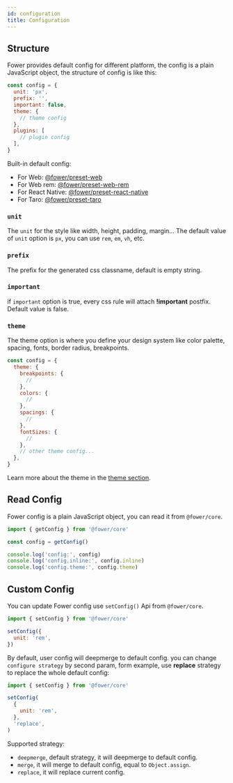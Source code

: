 ```yaml
---
id: configuration
title: Configuration
---
```


## Structure

Fower provides default config for different platform, the config is a plain JavaScript object, the structure of config is like this:

```js
const config = {
  unit: 'px',
  prefix: '',
  important: false,
  theme: {
    // theme config
  },
  plugins: [
    // plugin config
  ],
}
```

Built-in default config:

- For Web: [@fower/preset-web](https://github.com/forsigner/fower/blob/master/packages/preset-web/src/index.ts)
- For Web rem: [@fower/preset-web-rem](https://github.com/forsigner/fower/blob/master/packages/preset-web-rem/src/index.ts)
- For React Native: [@fower/preset-react-native](https://github.com/forsigner/fower/blob/master/packages/preset-react-native/src/index.ts)
- For Taro: [@fower/preset-taro](https://github.com/forsigner/fower/blob/master/packages/preset-taro/src/index.ts)

### `unit`

The `unit` for the style like width, height, padding, margin... The default value of `unit` option is `px`, you can use `rem`, `em`, `vh`, etc.

### `prefix`

The prefix for the generated css classname, default is empty string.

### `important`

if `important` option is true, every css rule will attach **!important** postfix. Default value is false.

### `theme`

The theme option is where you define your design system like
color palette, spacing, fonts, border radius, breakpoints.

```js
const config = {
  theme: {
    breakpoints: {
      //
    },
    colors: {
      //
    },
    spacings: {
      //
    },
    fontSizes: {
      //
    },
    // other theme config...
  },
}
```

Learn more about the theme in the [theme section](/docs/theme).

## Read Config

Fower config is a plain JavaScript object, you can read it from `@fower/core`.

```js
import { getConfig } from '@fower/core'

const config = getConfig()

console.log('config:', config)
console.log('config.inline:', config.inline)
console.log('config.theme:', config.theme)
```

## Custom Config

You can update Fower config use `setConfig()` Api from `@fower/core`.

```js
import { setConfig } from '@fower/core'

setConfig({
  unit: 'rem',
})
```

By default, user config will deepmerge to default config. you can change `configure strategy` by second param, form example, use **replace** strategy to replace the whole default config:

```js
import { setConfig } from '@fower/core'

setConfig(
  {
    unit: 'rem',
  },
  'replace',
)
```

Supported strategy:

- `deepmerge`, default strategy, it will deepmerge to default config.
- `merge`, it will merge to default config, equal to `Object.assign`.
- `replace`, it will replace current config.
